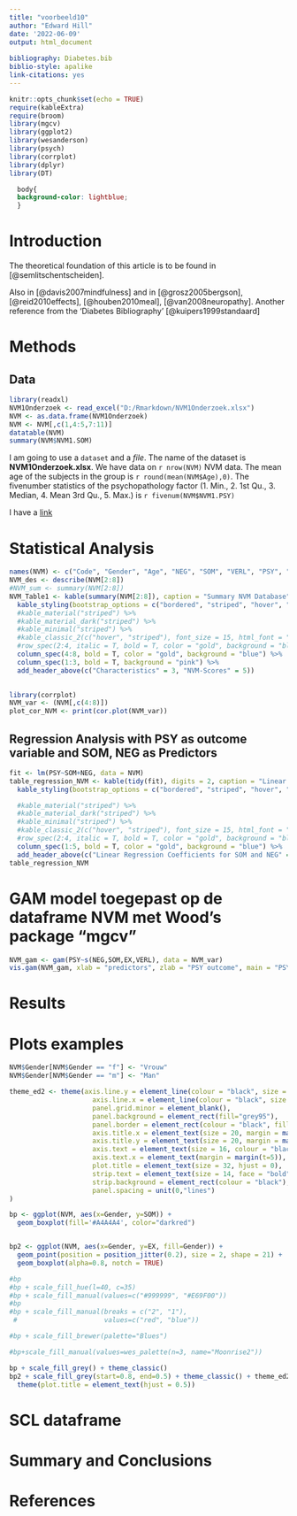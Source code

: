 ```yaml
---
title: "voorbeeld10"
author: "Edward Hill"
date: '2022-06-09'
output: html_document
  
bibliography: Diabetes.bib
biblio-style: apalike
link-citations: yes
---
```


```r
knitr::opts_chunk$set(echo = TRUE)
require(kableExtra)
require(broom)
library(mgcv)
library(ggplot2)
library(wesanderson)
library(psych)
library(corrplot)
library(dplyr)
library(DT)
```

```css
  body{
  background-color: lightblue;
  }
```

# Introduction

The theoretical foundation of this article is to be found in [@semlitschentscheiden].

Also in [@davis2007mindfulness]  and in [@grosz2005bergson], [@reid2010effects], [@houben2010meal], [@van2008neuropathy]. Another reference from the 'Diabetes Bibliography' [@kuipers1999standaard]  

# Methods

## Data

```r
library(readxl)
NVM1Onderzoek <- read_excel("D:/Rmarkdown/NVM1Onderzoek.xlsx")
NVM <- as.data.frame(NVM1Onderzoek)
NVM <- NVM[,c(1,4:5,7:11)]
datatable(NVM)
summary(NVM$NVM1.SOM)

```

I am going to use a `dataset` and a *file*. The name of the dataset is **NVM1Onderzoek.xlsx**. We have data on `r nrow(NVM)` NVM data. The mean age of the subjects in the group is `r round(mean(NVM$Age),0)`. The fivenumber statistics of the psychopathology factor (1. Min., 2. 1st Qu., 3.   Median, 4. Mean 3rd Qu., 5.  Max.) is `r fivenum(NVM$NVM1.PSY)`

I have a [link](https://www.totalegezondheid.nl)

# Statistical Analysis

```r
names(NVM) <- c("Code", "Gender", "Age", "NEG", "SOM", "VERL", "PSY", "EX")
NVM_des <- describe(NVM[2:8])
#NVM_sum <- summary(NVM[2:8])
NVM_Table1 <- kable(summary(NVM[2:8]), caption = "Summary NVM Database") %>% 
  kable_styling(bootstrap_options = c("bordered", "striped", "hover", "condensed", "responsive"), full_width = FALSE) %>% 
  #kable_material("striped") %>% 
  #kable_material_dark("striped") %>% 
  #kable_minimal("striped") %>% 
  #kable_classic_2(c("hover", "striped"), font_size = 15, html_font = "sans") %>% 
  #row_spec(2:4, italic = T, bold = T, color = "gold", background = "blue") %>% 
  column_spec(4:8, bold = T, color = "gold", background = "blue") %>% 
  column_spec(1:3, bold = T, background = "pink") %>% 
  add_header_above(c("Characteristics" = 3, "NVM-Scores" = 5))
  
```

```r
library(corrplot)
NVM_var <- (NVM[,c(4:8)]) 
plot_cor_NVM <- print(cor.plot(NVM_var))
```

## Regression Analysis with PSY as outcome variable and SOM, NEG as Predictors

```r
fit <- lm(PSY~SOM+NEG, data = NVM)
table_regression_NVM <- kable(tidy(fit), digits = 2, caption = "Linear Regression Model for NVM") %>% 
  kable_styling(bootstrap_options = c("bordered", "striped", "hover", "condensed", "responsive"), full_width = F) %>% 

  #kable_material("striped") %>% 
  #kable_material_dark("striped") %>% 
  #kable_minimal("striped") %>% 
  #kable_classic_2(c("hover", "striped"), font_size = 15, html_font = "sans") %>% 
  #row_spec(2:4, italic = T, bold = T, color = "gold", background = "blue") %>% 
  column_spec(1:5, bold = T, color = "gold", background = "blue") %>% 
  add_header_above(c("Linear Regression Coefficients for SOM and NEG" = 5))
table_regression_NVM
```

# GAM model toegepast op de dataframe NVM met Wood's package "mgcv"


```r
NVM_gam <- gam(PSY~s(NEG,SOM,EX,VERL), data = NVM_var) 
vis.gam(NVM_gam, xlab = "predictors", zlab = "PSY outcome", main = "PSY ~ predictors")
```

# Results

<!-- ```{r plotsaved, echo = FALSE, out.width='100%'} -->
<!-- knitr::include_graphics("Psychoneuroticisme Verdeling naar Geslacht 31012021.png") -->

<!-- knitr::include_graphics("Negativisme Somatisering Stress Boxplot.png") -->

<!-- knitr::include_graphics("Somatisering Depressie Stress Verdeling 02022021.png") -->

<!-- ``` -->

# Plots examples
```r
NVM$Gender[NVM$Gender == "f"] <- "Vrouw"
NVM$Gender[NVM$Gender == "m"] <- "Man"

theme_ed2 <- theme(axis.line.y = element_line(colour = "black", size = 0.1),
                     axis.line.x = element_line(colour = "black", size = 0.1),
                     panel.grid.minor = element_blank(),
                     panel.background = element_rect(fill="grey95"),
                     panel.border = element_rect(colour = "black", fill = NA),
                     axis.title.x = element_text(size = 20, margin = margin(5,0,0,0)),
                     axis.title.y = element_text(size = 20, margin = margin(0,10,0,0)),
                     axis.text = element_text(size = 16, colour = "black"),
                     axis.text.x = element_text(margin = margin(t=5)),
                     plot.title = element_text(size = 32, hjust = 0),
                     strip.text = element_text(size = 14, face = "bold"),
                     strip.background = element_rect(colour = "black"),
                     panel.spacing = unit(0,"lines")
)

bp <- ggplot(NVM, aes(x=Gender, y=SOM)) +
  geom_boxplot(fill='#A4A4A4', color="darkred")


bp2 <- ggplot(NVM, aes(x=Gender, y=EX, fill=Gender)) +
  geom_point(position = position_jitter(0.2), size = 2, shape = 21) +
  geom_boxplot(alpha=0.8, notch = TRUE)

#bp
#bp + scale_fill_hue(l=40, c=35)
#bp + scale_fill_manual(values=c("#999999", "#E69F00"))
#bp
#bp + scale_fill_manual(breaks = c("2", "1"), 
 #                      values=c("red", "blue"))

#bp + scale_fill_brewer(palette="Blues")

#bp+scale_fill_manual(values=wes_palette(n=3, name="Moonrise2"))

bp + scale_fill_grey() + theme_classic()
bp2 + scale_fill_grey(start=0.8, end=0.5) + theme_classic() + theme_ed2 + ggtitle("Exraversie naar Geslacht") + 
  theme(plot.title = element_text(hjust = 0.5))

```

# SCL dataframe

# Summary and Conclusions

# References
